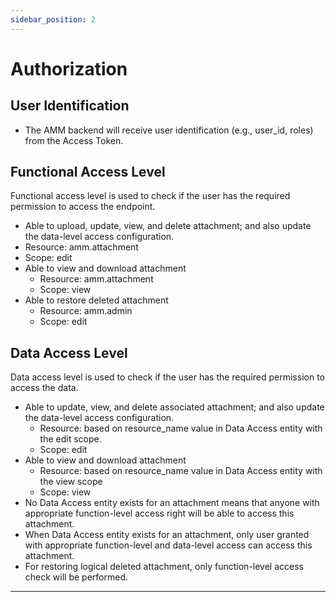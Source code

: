 ```yaml
---
sidebar_position: 2
---
```


# Authorization

## User Identification
- The AMM backend will receive user identification (e.g., user_id, roles) from the Access Token.

## Functional Access Level
Functional access level is used to check if the user has the required permission to access the endpoint.

- Able to upload, update, view, and delete attachment; and also update the data-level access configuration.
-   Resource: amm.attachment
-   Scope: edit
- Able to view and download attachment
  - Resource: amm.attachment
  - Scope: view
- Able to restore deleted attachment
  - Resource: amm.admin
  - Scope: edit

## Data Access Level
Data access level is used to check if the user has the required permission to access the data.

- Able to update, view, and delete associated attachment; and also update the data-level access configuration.
  - Resource: based on resource_name value in Data Access entity with the edit scope.
  - Scope: edit
- Able to view and download attachment
  - Resource: based on resource_name value in Data Access entity with the view scope
  - Scope: view
- No Data Access entity exists for an attachment means that anyone with appropriate function-level access right will be able to access this attachment.
- When Data Access entity exists for an attachment, only user granted with appropriate function-level and data-level access can access this attachment.
- For restoring logical deleted attachment, only function-level access check will be performed.

---
